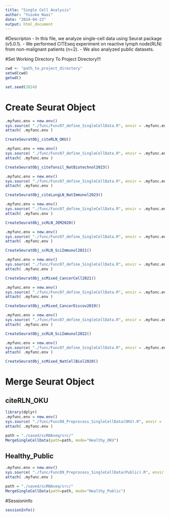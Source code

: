 ```yaml
---
title: "Single Cell Analysis"
author: "Yusuke Naoi"
date: "2024-04-23"
output: html_document
---
```


#Descripton
- In this file, we analyze single-cell data using Seurat package (v5.0.1).
- We performed CITEseq experiment on reactive lymph node(RLN) from non-malignant patients (n=2).
- We also analyzed public datasets.

#Set Working Directory To Project Directory!!!
```r
cwd <- "path_to_project_directory"
setwd(cwd)
getwd()

set.seed(2024)
```


# Create Seurat Object
```r
.myfunc.env = new.env()
sys.source( "./func/Func07_define_SingleCellData.R", envir = .myfunc.env )
attach( .myfunc.env )

CreateSeuratObj_citeRLN_OKU()
```

```r
.myfunc.env = new.env()
sys.source( "./func/Func07_define_SingleCellData.R", envir = .myfunc.env )
attach( .myfunc.env )

CreateSeuratObj_citeTonsil_NatBiotechnol2023()
```

```r
.myfunc.env = new.env()
sys.source( "./func/Func07_define_SingleCellData.R", envir = .myfunc.env )
attach( .myfunc.env )

CreateSeuratObj_citeLungLN_NatImmunol2023()
```

```r
.myfunc.env = new.env()
sys.source( "./func/Func07_define_SingleCellData.R", envir = .myfunc.env )
attach( .myfunc.env )

CreateSeuratObj_scRLN_JEM2020()
```

```r
.myfunc.env = new.env()
sys.source( "./func/Func07_define_SingleCellData.R", envir = .myfunc.env )
attach( .myfunc.env )

CreateSeuratObj_scRLN_SciImmunol2021()
```

```r
.myfunc.env = new.env()
sys.source( "./func/Func07_define_SingleCellData.R", envir = .myfunc.env )
attach( .myfunc.env )

CreateSeuratObj_scMixed_CancerCell2021()
```

```r
.myfunc.env = new.env()
sys.source( "./func/Func07_define_SingleCellData.R", envir = .myfunc.env )
attach( .myfunc.env )

CreateSeuratObj_scMixed_CancerDiscov2019()
```

```r
.myfunc.env = new.env()
sys.source( "./func/Func07_define_SingleCellData.R", envir = .myfunc.env )
attach( .myfunc.env )

CreateSeuratObj_scRLN_SciImmunol2022()
```

```r
.myfunc.env = new.env()
sys.source( "./func/Func07_define_SingleCellData.R", envir = .myfunc.env )
attach( .myfunc.env )

CreateSeuratObj_scMixed_NatCellBiol2020()
```


# Merge Seurat Object
## citeRLN_OKU
```r
library(dplyr)
.myfunc.env = new.env()
sys.source( "./func/Func08_Preprocess_SingleCellData(OKU).R", envir = .myfunc.env )
attach( .myfunc.env )

path = "./saved/scRNAseq/src/"
MergeSingleCellData(path=path, mode="Healthy_OKU")
```

## Healthy_Public
```r
.myfunc.env = new.env()
sys.source( "./func/Func09_Preprocess_SingleCellData(Public).R", envir = .myfunc.env )
attach( .myfunc.env )

path = "./saved/scRNAseq/src/"
MergeSingleCellData(path=path, mode="Healthy_Public")
```

#Sessioninfo
```r
sessionInfo()
```



























